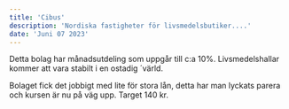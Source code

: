 ```yaml
---
title: 'Cibus'
description: 'Nordiska fastigheter för livsmedelsbutiker....'
date: 'Juni 07 2023'
---
```


Detta bolag har månadsutdeling som uppgår till c:a 10%. Livsmedelshallar kommer att vara stabilt i en ostadig ´värld.

Bolaget fick det jobbigt med lite för stora lån, detta har man lyckats parera och kursen är nu på väg upp. Target 140 kr.